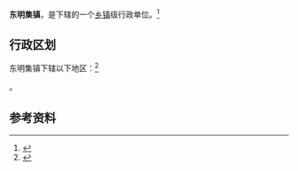 {{中国乡级行政区|37/17/28/101/000}}

'''东明集镇'''，是{{PRC admin/fullname|37/17/28/101/000|3}}下辖的一个[[乡镇|乡镇]]级行政单位。<ref>{{PRC admin/ref sgc|{{PRC admin/parent|37/17/28/101/000}}}}</ref>

== 行政区划 ==

东明集镇下辖以下地区：<ref>{{PRC admin/ref sgc|37/17/28/101/000}}</ref>

{{PRC admin/children|37/17/28/101/000}}。

== 参考资料 ==

{{reflist}}

{{行政区划小作品}}
{{PRC admin/navcat|37/17/28/101/000}}